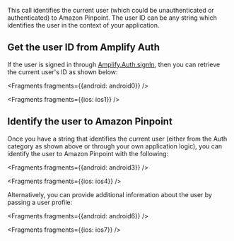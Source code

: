 This call identifies the current user (which could be unauthenticated or authenticated) to Amazon Pinpoint. The user ID can be any string which identifies the user in the context of your application.

## Get the user ID from Amplify Auth

If the user is signed in through [Amplify.Auth.signIn](/lib/auth/signin), then you can retrieve the current user's ID as shown below:


<Fragments fragments={{android: android0}} />


<Fragments fragments={{ios: ios1}} />

## Identify the user to Amazon Pinpoint

Once you have a string that identifies the current user (either from the Auth category as shown above or through your own application logic), you can identify the user to Amazon Pinpoint with the following:


<Fragments fragments={{android: android3}} />


<Fragments fragments={{ios: ios4}} />

Alternatively, you can provide additional information about the user by passing a user profile:


<Fragments fragments={{android: android6}} />


<Fragments fragments={{ios: ios7}} />
